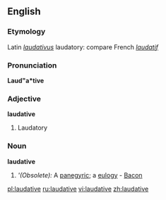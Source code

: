 ==English==

===Etymology===
Latin ''[[laudativus]]'' laudatory: compare French ''[[laudatif]]''

===Pronunciation===
'''Laud"a*tive'''

===Adjective===
'''laudative'''

#Laudatory

===Noun===
'''laudative'''

#'''(Obsolete):'' A [[panegyric]]; a [[eulogy]] - [[Bacon]]

[[pl:laudative]]
[[ru:laudative]]
[[vi:laudative]]
[[zh:laudative]]